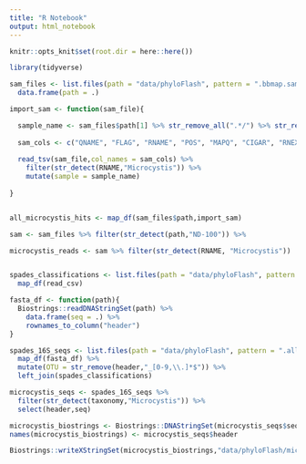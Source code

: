 ```yaml
---
title: "R Notebook"
output: html_notebook
---
```


```r
knitr::opts_knit$set(root.dir = here::here())
```

```r
library(tidyverse)
```


```r
sam_files <- list.files(path = "data/phyloFlash", pattern = ".bbmap.sam",full.names = TRUE,recursive = TRUE) %>% 
  data.frame(path = .)

import_sam <- function(sam_file){

  sample_name <- sam_files$path[1] %>% str_remove_all(".*/") %>% str_remove(".bbmap.sam")
  
  sam_cols <- c("QNAME", "FLAG", "RNAME", "POS", "MAPQ", "CIGAR", "RNEXT", "PNEXT", "TLEN", "SEQ", "QUAL")
  
  read_tsv(sam_file,col_names = sam_cols) %>% 
    filter(str_detect(RNAME,"Microcystis")) %>% 
    mutate(sample = sample_name)
  
}


all_microcystis_hits <- map_df(sam_files$path,import_sam)

sam <- sam_files %>% filter(str_detect(path,"ND-100")) %>% 

microcystis_reads <- sam %>% filter(str_detect(RNAME, "Microcystis"))



```



```r
spades_classifications <- list.files(path = "data/phyloFlash", pattern = "phyloFlash.extractedSSUclassifications.csv", full.names = T, recursive = T) %>% 
  map_df(read_csv)

fasta_df <- function(path){
  Biostrings::readDNAStringSet(path) %>% 
    data.frame(seq = .) %>% 
    rownames_to_column("header")
}

spades_16S_seqs <- list.files(path = "data/phyloFlash", pattern = ".all.final.fasta", full.names = T, recursive = T) %>% 
  map_df(fasta_df) %>% 
  mutate(OTU = str_remove(header,"_[0-9,\\.]*$")) %>% 
  left_join(spades_classifications)

microcystis_seqs <- spades_16S_seqs %>% 
  filter(str_detect(taxonomy,"Microcystis")) %>% 
  select(header,seq)

microcystis_biostrings <- Biostrings::DNAStringSet(microcystis_seqs$seq)
names(microcystis_biostrings) <- microcystis_seqs$header

Biostrings::writeXStringSet(microcystis_biostrings,"data/phyloFlash/microcystis_seqs.fasta")

```
